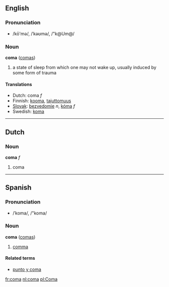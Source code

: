 ==English==
===Pronunciation===
*/kō'mə/, /ˈkəʊmə/, /"k@Um@/

===Noun===
'''coma''' ([[comas]])

# a state of sleep from which one may not wake up, usually induced by some form of trauma

====Translations====
*Dutch: coma ''f''
*Finnish: [[kooma]], [[tajuttomuus]]
*[[Slovak]]: [[bezvedomie]] ''n'', [[kóma]] ''f''
*Swedish: [[koma]]

----
==Dutch==
===Noun===
'''coma''' ''f''

#coma

----
==Spanish==
===Pronunciation===
*/ˈkoma/, /"koma/

===Noun===
'''coma''' ([[comas]])

# [[comma]]

====Related terms====
*[[punto y coma]]

[[fr:coma]]
[[nl:coma]]
[[pl:Coma]]